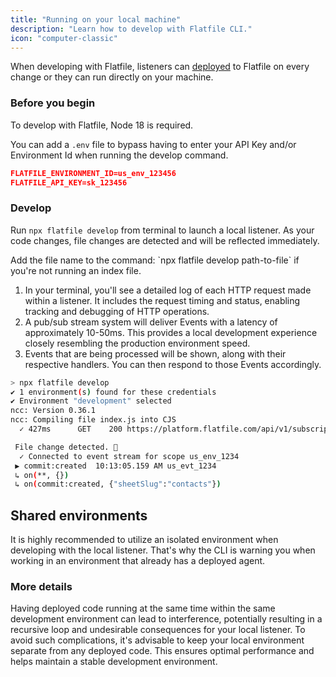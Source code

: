 ```yaml
---
title: "Running on your local machine"
description: "Learn how to develop with Flatfile CLI."
icon: "computer-classic"
---
```


<Snippet file="shared/dxpbanner.mdx" />

When developing with Flatfile, listeners can [deployed](../deploying) to Flatfile on every change or they can run directly on your machine.

### Before you begin

<Warning>To develop with Flatfile, Node 18 is required.</Warning>

You can add a `.env` file to bypass having to enter your API Key and/or Environment Id when running the develop command.

```json
FLATFILE_ENVIRONMENT_ID=us_env_123456
FLATFILE_API_KEY=sk_123456
```

### Develop

Run `npx flatfile develop` from terminal to launch a local listener. As your code changes, file changes are detected and will be reflected
immediately.

<Warning>
  Add the file name to the command: `npx flatfile develop path-to-file` if
  you're not running an index file.
</Warning>

1. In your terminal, you'll see a detailed log of each HTTP request made within a listener. It includes the request timing and status, enabling tracking and debugging of HTTP operations.
2. A pub/sub stream system will deliver Events with a latency of approximately 10-50ms. This provides a local development experience closely resembling the production environment speed.
3. Events that are being processed will be shown, along with their respective handlers. You can then respond to those Events accordingly.

```bash
> npx flatfile develop
✔ 1 environment(s) found for these credentials
✔ Environment "development" selected
ncc: Version 0.36.1
ncc: Compiling file index.js into CJS
  ✓ 427ms      GET    200 https://platform.flatfile.com/api/v1/subscription 12345

 File change detected. 🚀
  ✓ Connected to event stream for scope us_env_1234
 ▶ commit:created  10:13:05.159 AM us_evt_1234
 ↳ on(**, {})
 ↳ on(commit:created, {"sheetSlug":"contacts"})

```

## Shared environments

It is highly recommended to utilize an isolated environment when developing with the local listener. That's why the CLI is warning you when working in an environment that already has a deployed agent.

<CardGroup cols={2}>
  <Card
    title="Check for existing agents"
    href="../developing/check-for-agents"
  ></Card>
  <Card
    title="Create a new isolated environment"
    href="../developing/make-environment"
  ></Card>
</CardGroup>

### More details

Having deployed code running at the same time within the same development environment can lead to
interference, potentially resulting in a recursive loop and undesirable consequences for your local listener.
To avoid such complications, it's advisable to keep your local environment separate from any deployed code.
This ensures optimal performance and helps maintain a stable development environment.
